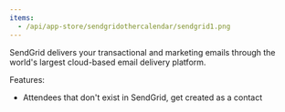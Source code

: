 ```yaml
---
items:
  - /api/app-store/sendgridothercalendar/sendgrid1.png
---
```


<Slider items={items} />

SendGrid delivers your transactional and marketing emails through the world's largest cloud-based email delivery platform.

Features:
 - Attendees that don't exist in SendGrid, get created as a contact
